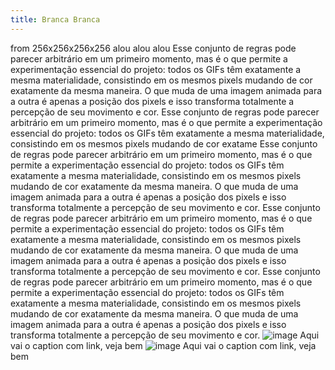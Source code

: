 ```yaml
---
title: Branca Branca
---
```


<Row>
  <Title>Branca Branca</Title>
  <Subtitle>from 256x256x256x256</Subtitle>
</Row>

<Row>
<Col1>
  alou alou alou
</Col1>

<Col2>
  Esse conjunto de regras pode parecer arbitrário em um primeiro momento, mas é
  o que permite a experimentação essencial do projeto: todos os GIFs têm
  exatamente a mesma materialidade, consistindo em os mesmos pixels mudando de
  cor exatamente da mesma maneira. O que muda de uma imagem animada para a outra
  é apenas a posição dos pixels e isso transforma totalmente a percepção de seu
  movimento e cor.
</Col2>

<Col1>
  Esse conjunto de regras pode parecer arbitrário em um primeiro momento, mas é
  o que permite a experimentação essencial do projeto: todos os GIFs têm
  exatamente a mesma materialidade, consistindo em os mesmos pixels mudando de
  cor exatame
</Col1>
</Row>

<Row>
<Col2>
  Esse conjunto de regras pode parecer arbitrário em um primeiro momento, mas é
  o que permite a experimentação essencial do projeto: todos os GIFs têm
  exatamente a mesma materialidade, consistindo em os mesmos pixels mudando de
  cor exatamente da mesma maneira. O que muda de uma imagem animada para a outra
  é apenas a posição dos pixels e isso transforma totalmente a percepção de seu
  movimento e cor.
</Col2>

<Col2>
  Esse conjunto de regras pode parecer arbitrário em um primeiro momento, mas é
  o que permite a experimentação essencial do projeto: todos os GIFs têm
  exatamente a mesma materialidade, consistindo em os mesmos pixels mudando de
  cor exatamente da mesma maneira. O que muda de uma imagem animada para a outra
  é apenas a posição dos pixels e isso transforma totalmente a percepção de seu
  movimento e cor.
</Col2>
</Row>

<Row>
  <Col4>
    Esse conjunto de regras pode parecer arbitrário em um primeiro momento, mas
    é o que permite a experimentação essencial do projeto: todos os GIFs têm
    exatamente a mesma materialidade, consistindo em os mesmos pixels mudando de
    cor exatamente da mesma maneira. O que muda de uma imagem animada para a
    outra é apenas a posição dos pixels e isso transforma totalmente a percepção
    de seu movimento e cor.
  </Col4>
</Row>

<Row>
  <Col1>
    <Image alt="image" path="/pages/a.gif" width={1024} height={1024}>
      Aqui vai o caption <Link href="http://example.com">com link</Link>, veja bem
    </Image>
  </Col1>
  <Col1>
    <Image alt="image" path="/pages/b.gif" width={1024} height={1024}>
      Aqui vai o caption <Link href="http://example.com">com link</Link>, veja
      bem
    </Image>
  </Col2>
</Row>
